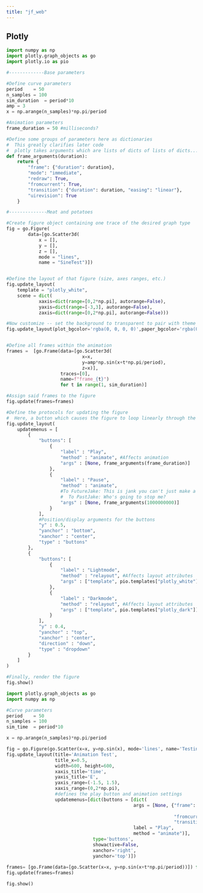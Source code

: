 ```yaml
---
title: "jf_web"
---
```


## Plotly


```python
import numpy as np
import plotly.graph_objects as go
import plotly.io as pio

#-------------Base parameters

#Define curve parameters
period    = 50
n_samples = 100
sim_duration  = period*10
amp = 3
x = np.arange(n_samples)*np.pi/period

#Animation parameters
frame_duration = 50 #milliseconds?

#Define some groups of parameters here as dictionaries
#  This greatly clarifies later code
#  plotly takes arguments which are lists of dicts of lists of dicts... confusing
def frame_arguments(duration):
    return {
        "frame": {"duration": duration},
        "mode": "immediate",
        "redraw": True,
        "fromcurrent": True,
        "transition": {"duration": duration, "easing": "linear"},
        "uirevision": True
    }

#--------------Meat and potatoes

#Create figure object containing one trace of the desired graph type
fig = go.Figure(
        data=[go.Scatter3d(
            x = [],
            y = [],
            z = [],
            mode = "lines",
            name = "SineTest")])


#Define the layout of that figure (size, axes ranges, etc.)
fig.update_layout(
    template = "plotly_white",
    scene = dict(
            xaxis=dict(range=[0,2*np.pi], autorange=False),
            yaxis=dict(range=[-3,3], autorange=False),
            zaxis=dict(range=[0,2*np.pi], autorange=False)))

#Now customize -- set the background to transparent to pair with theme
fig.update_layout(plot_bgcolor='rgba(0, 0, 0, 0)',paper_bgcolor='rgba(0, 0, 0, 0)')


#Define all frames within the animation
frames =  [go.Frame(data=[go.Scatter3d(
                            x=x,
                            y=amp*np.sin(x+t*np.pi/period),
                            z=x)],
                    traces=[0],
                    name=f"frame_{t}")
                    for t in range(1, sim_duration)]

#Assign said frames to the figure
fig.update(frames=frames)

#Define the protocols for updating the figure
#  Here, a button which causes the figure to loop linearly through the frame
fig.update_layout(
    updatemenus = [
        {
            "buttons": [
                {
                    "label" : "Play",
                    "method" : "animate", #Affects animation
                    "args" : [None, frame_arguments(frame_duration)]
                },
                {
                    "label" : "Pause",
                    "method" : "animate",
                    #To FutureJake: This is jank you can't just make a pause button by setting the frame duration to ten billion seconds [FIX]
                    #  To PastJake: Who's going to stop me?
                    "args" : [None, frame_arguments(1000000000)]
                }
            ],
            #Position/display arguments for the buttons
            "y" : 0.5,
            "yanchor" : "bottom",
            "xanchor" : "center",
            "type" : "buttons"
        },
        {
            "buttons": [
                {
                    "label" : "Lightmode",
                    "method" : "relayout", #Affects layout attributes
                    "args" : ["template", pio.templates["plotly_white"]]
                },
                {
                    "label" : "Darkmode",
                    "method" : "relayout", #Affects layout attributes
                    "args" : ["template", pio.templates["plotly_dark"]]
                }
            ],
            "y" : 0.4,
            "yanchor" : "top",
            "xanchor" : "center",
            "direction" : "down",
            "type" : "dropdown"
        }
    ]
)        

#Finally, render the figure
fig.show()

```

```python
import plotly.graph_objects as go
import numpy as np

#Curve parameters
period    = 50
n_samples = 100
sim_time  = period*10

x = np.arange(n_samples)*np.pi/period

fig = go.Figure(go.Scatter(x=x, y=np.sin(x), mode='lines', name='Testing Points'))
fig.update_layout(title='Animation Test',
                  title_x=0.5,
                  width=600, height=600, 
                  xaxis_title='time', 
                  yaxis_title='E',
                  yaxis_range=(-1.5, 1.5),
                  xaxis_range=(0,2*np.pi),
                  #defines the play button and animation settings
                  updatemenus=[dict(buttons = [dict(
                                               args = [None, {"frame": {"duration": period, 
                                                                        "redraw": False},
                                                              "fromcurrent": True, 
                                                              "transition": {"duration": 0}}],
                                               label = "Play",
                                               method = "animate")],
                                type='buttons',
                                showactive=False,
                                xanchor='right',
                                yanchor='top')])
                                          
frames= [go.Frame(data=[go.Scatter(x=x, y=np.sin(x+t*np.pi/period))]) for t in range(1, sim_time)]
fig.update(frames=frames)

fig.show()
```
